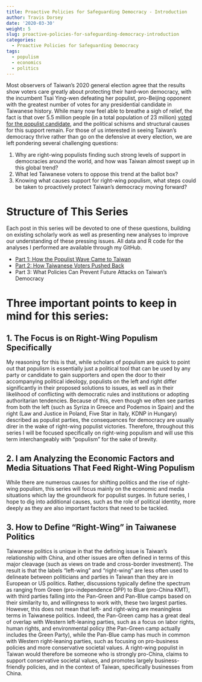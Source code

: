 ```yaml
---
title: Proactive Policies for Safeguarding Democracy - Introduction
author: Travis Dorsey
date: '2020-03-30'
weight: 5
slug: proactive-policies-for-safeguarding-democracy-introduction
categories:
  - Proactive Policies for Safeguarding Democracy
tags:
  - populism
  - economics
  - politics
---
```


Most observers of Taiwan’s 2020 general election agree that the results show voters care greatly about protecting their hard-won democracy, with the incumbent Tsai Ying-wen defeating her populist, pro-Beijing opponent with the greatest number of votes for any presidential candidate in Taiwanese history. While many now feel able to breathe a sigh of relief, the fact is that over 5.5 million people (in a total population of 23 million) [voted for the populist candidate](https://www.bloomberg.com/graphics/2020-taiwan-election-results/), and the political schisms and structural causes for this support remain. For those of us interested in seeing Taiwan’s democracy thrive rather than go on the defensive at every election, we are left pondering several challenging questions:

1.	Why are right-wing populists finding such strong levels of support in democracies around the world, and how was Taiwan almost swept up in this global trend?
2.	What led Taiwanese voters to oppose this trend at the ballot box? 
3.	Knowing what causes support for right-wing populism, what steps could be taken to proactively protect Taiwan’s democracy moving forward?

# Structure of This Series

Each post in this series will be devoted to one of these questions, building on existing scholarly work as well as presenting new analyses to improve our understanding of these pressing issues. All data and R code for the analyses I performed are available through my GitHub. 

- [Part 1: How the Populist Wave Came to Taiwan](/English/2020/part-1-how-the-populist-wave-came-to-taiwan/)
- [Part 2: How Taiwanese Voters Pushed Back](/English/2020/part-2-how-did-taiwanese-voters-push-back/)
- Part 3: What Policies Can Prevent Future Attacks on Taiwan's Democracy

# Three important points to keep in mind for this series:

## 1. The Focus is on Right-Wing Populism Specifically
My reasoning for this is that, while scholars of populism are quick to point out that populism is essentially just a political tool that can be used by any party or candidate to gain supporters and open the door to their accompanying political ideology, populists on the left and right differ significantly in their proposed solutions to issues, as well as in their likelihood of conflicting with democratic rules and institutions or adopting authoritarian tendencies. Because of this, even though we often see parties from both the left (such as Syriza in Greece and Podemos in Spain) and the right (Law and Justice in Poland, Five Star in Italy, KDNP in Hungary) described as populist parties, the consequences for democracy are usually direr in the wake of right-wing populist victories. Therefore, throughout this series I will be focused specifically on right-wing populism and will use this term interchangeably with “populism” for the sake of brevity. 

## 2. I am Analyzing the Economic Factors and Media Situations That Feed Right-Wing Populism
While there are numerous causes for shifting politics and the rise of right-wing populism, this series will focus mainly on the economic and media situations which lay the groundwork for populist surges. In future series, I hope to dig into additional causes, such as the role of political identity, more deeply as they are also important factors that need to be tackled. 

## 3. How to Define "Right-Wing" in Taiwanese Politics
Taiwanese politics is unique in that the defining issue is Taiwan's relationship with China, and other issues are often defined in terms of this major cleavage (such as views on trade and cross-border investment). The result is that the labels "left-wing" and "right-wing" are less often used to delineate between politicians and parties in Taiwan than they are in European or US politics. Rather, discussions typically define the spectrum as ranging from Green (pro-independence DPP) to Blue (pro-China KMT), with third parties falling into the Pan-Green and Pan-Blue camps based on their similarity to, and willingness to work with, these two largest parties. However, this does not mean that left- and right-wing are meaningless terms in Taiwanese politics. Indeed, the Pan-Green camp has a great deal of overlap with Western left-leaning parties, such as a focus on labor rights, human rights, and environmental policy (the Pan-Green camp actually includes the Green Party), while the Pan-Blue camp has much in common with Western right-leaning parties, such as focusing on pro-business policies and more conservative societal values. A right-wing populist in Taiwan would therefore be someone who is strongly pro-China, claims to support conservative societal values, and promotes largely business-friendly policies, and in the context of Taiwan, specifically businesses from China. 



